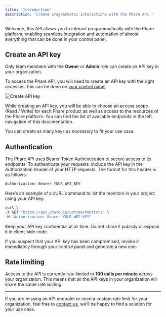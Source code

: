 ```yaml
---
title: 'Introduction'
description: 'Create programmatic interactions with the Phare API.'
---
```


Welcome, this API allows you to interact programmatically with the Phare platform, enabling seamless integration and automation of almost everything that can be done in your control panel.

## Create an API key

<Info>Only team members with the **Owner** or **Admin** role can create an API key in your organization.</Info>

To access the Phare API, you will need to create an API key with the right accesses, this can be done on [your control panel](https://app.phare.io/organization/api-keys).

<Frame type="glass">
  <img class="border rounded-lg" src="/images/api-reference/create-key.webp" alt="Create API key" />
</Frame>

While creating an API key, you will be able to choose an access scope (Read / Write) for each Phare product as well as access to the resources of the Phare platform. You can find the list of available endpoints in the left navigation of this documentation.

You can create as many keys as necessary to fit your use case.

## Authentication

The Phare API uses Bearer Token Authentication to secure access to its endpoints. To authenticate your requests, include the API key in the Authorization header of your HTTP requests. The format for this header is as follows:

```bash Request Authorization header
Authorization: Bearer YOUR_API_KEY
```

Here’s an example of a cURL command to list the monitors in your project using your API key:

```sh
curl \
-X GET "https://api.phare.io/uptime/monitors" \
-H "Authorization: Bearer YOUR_API_KEY"
```

<Warning>Keep your API key confidential at all time. Do not share it publicly or expose it in client-side code.</Warning>

If you suspect that your API key has been compromised, revoke it immediately through your control panel and generate a new one.

## Rate limiting

Access to the API is currently rate limited to **100 calls per minute** across your organization. This means that all the API keys in your organization will share the same rate limiting.

---

If you are missing an API endpoint or need a custom rate limit for your organization, feel free to [contact us](mailto:contact@phare.io), we'll be happy to find a solution for your use case.
